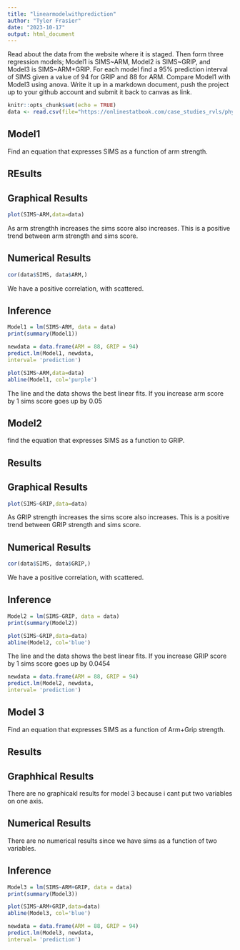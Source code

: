 ```yaml
---
title: "linearmodelwithprediction"
author: "Tyler Frasier"
date: "2023-10-17"
output: html_document
---
```


Read about the data from the website where it is staged.  Then form three regression models; Model1 is SIMS~ARM, Model2 is SIMS~GRIP, and Model3 is SIMS~ARM+GRIP. For each model find a 95% prediction interval of SIMS given a value of 94  for GRIP and 88 for ARM. Compare Model1 with Model3 using anova. Write it up in a markdown document, push the project up to your github account and submit it back to canvas as link. 



```r
knitr::opts_chunk$set(echo = TRUE)
data <- read.csv(file="https://onlinestatbook.com/case_studies_rvls/physical_strength/data.txt",sep="",header=TRUE)  
```


## Model1
Find an equation that expresses SIMS as a function of arm strength.

## REsults 

## Graphical Results 

```r
plot(SIMS~ARM,data=data)
```

As arm strengthh increases the sims score also increases. This is a positive trend between arm strength and sims score.

## Numerical Results

```r
cor(data$SIMS, data$ARM,)
```

We have a positive correlation, with scattered.

## Inference 
```r
Model1 = lm(SIMS~ARM, data = data)
print(summary(Model1))
```


```r
newdata = data.frame(ARM = 88, GRIP = 94)
predict.lm(Model1, newdata,
interval= 'prediction')
```



```r
plot(SIMS~ARM,data=data)
abline(Model1, col='purple')
```

The line and the data shows the best linear fits. If you increase arm score by 1 sims score goes up by 0.05

## Model2
find the equation that expresses SIMS as a function to GRIP.

## Results 


## Graphical Results

```r
plot(SIMS~GRIP,data=data)
```


As GRIP strength increases the sims score also increases. This is a positive trend between GRIP strength and sims score.


## Numerical Results



```r
cor(data$SIMS, data$GRIP,)
```

We have a positive correlation, with scattered.

## Inference

```r
Model2 = lm(SIMS~GRIP, data = data)
print(summary(Model2))
```

```r
plot(SIMS~GRIP,data=data)
abline(Model2, col='blue')
```


The line and the data shows the best linear fits. If you increase GRIP score by 1 sims score goes up by 0.0454


```r
newdata = data.frame(ARM = 88, GRIP = 94)
predict.lm(Model2, newdata,
interval= 'prediction')
```

## Model 3
Find an equation that expresses SIMS as a function of Arm+Grip strength.

## Results 


## Graphhical Results

 There are no graphicakl results for model 3 because i cant put two variables on one axis.


## Numerical Results

There are no numerical results since we have sims as a function of two variables. 


## Inference

```r
Model3 = lm(SIMS~ARM+GRIP, data = data)
print(summary(Model3))
```

```r
plot(SIMS~ARM+GRIP,data=data)
abline(Model3, col='blue')
```

```r
newdata = data.frame(ARM = 88, GRIP = 94)
predict.lm(Model3, newdata,
interval= 'prediction')
```
